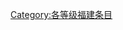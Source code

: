 {{Empty category}}
{{Articles by Quality|topic=福建|format=TOC}}
[[Category:各等级福建条目|Category:各等级福建条目]]